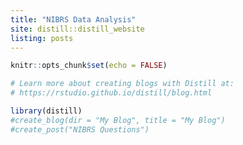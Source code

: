 ```yaml
---
title: "NIBRS Data Analysis"
site: distill::distill_website
listing: posts
---
```


```r
knitr::opts_chunk$set(echo = FALSE)

# Learn more about creating blogs with Distill at:
# https://rstudio.github.io/distill/blog.html

```

```r
library(distill)
#create_blog(dir = "My Blog", title = "My Blog")
#create_post("NIBRS Questions")
```


